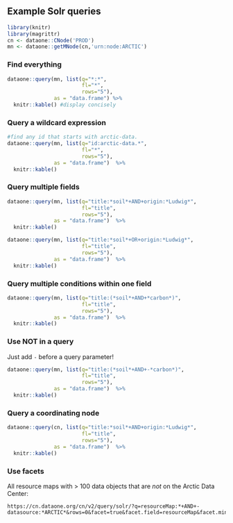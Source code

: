 ## Example Solr queries

```r
library(knitr)
library(magrittr)
cn <- dataone::CNode('PROD')
mn <- dataone::getMNode(cn,'urn:node:ARCTIC')
```

### Find everything

```r
dataone::query(mn, list(q="*:*",
                        fl="*",
                        rows="5"),
               as = "data.frame") %>% 
  knitr::kable() #display concisely
```

### Query a wildcard expression 

```r
#find any id that starts with arctic-data.
dataone::query(mn, list(q="id:arctic-data.*",
                        fl="*",
                        rows="5"),
               as = "data.frame")  %>% 
  knitr::kable()
```

### Query multiple fields 

```r
dataone::query(mn, list(q="title:*soil*+AND+origin:*Ludwig*",
                        fl="title",
                        rows="5"),
               as = "data.frame")  %>% 
  knitr::kable()

dataone::query(mn, list(q="title:*soil*+OR+origin:*Ludwig*",
                        fl="title",
                        rows="5"),
               as = "data.frame")  %>% 
  knitr::kable()
```

### Query multiple conditions within one field

```r
dataone::query(mn, list(q="title:(*soil*+AND+*carbon*)",
                        fl="title",
                        rows="5"),
               as = "data.frame")  %>% 
  knitr::kable()
```

### Use NOT in a query

Just add `-` before a query parameter!

```r
dataone::query(mn, list(q="title:(*soil*+AND+-*carbon*)",
                        fl="title",
                        rows="5"),
               as = "data.frame")  %>% 
  knitr::kable()
```

### Query a coordinating node

```r
dataone::query(cn, list(q="title:*soil*+AND+origin:*Ludwig*",
                        fl="title",
                        rows="5"),
               as = "data.frame")  %>% 
  knitr::kable()
```

### Use facets

All resource maps with > 100 data objects that are _not_ on the Arctic Data Center:

```
https://cn.dataone.org/cn/v2/query/solr/?q=resourceMap:*+AND+-datasource:*ARCTIC*&rows=0&facet=true&facet.field=resourceMap&facet.mincount=100
```